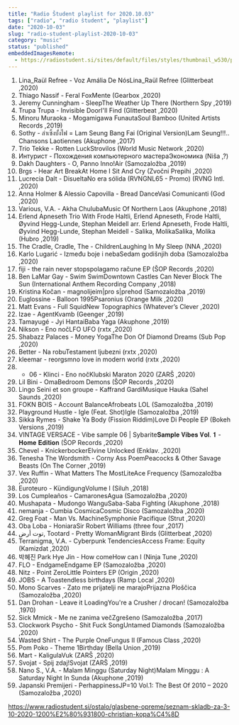 ```yaml
---
title: "Radio Študent playlist for 2020.10.03"
tags: ["radio", "radio študent", "playlist"]
date: "2020-10-03"
slug: "radio-student-playlist-2020-10-03"
category: "music"
status: "published"
embeddedImagesRemote:
  - https://radiostudent.si/sites/default/files/styles/thumbnail_w530/public/slike/2020-10-03-seznam-skladb-za-3-10-2020-1200%E2%80%931800-christian-kopa%C4%8D-117573.jpg
---
```



1. Lina_Raül Refree - Voz Amália De NósLina_Raül Refree (Glitterbeat ,2020)
2. Thiago Nassif - Feral FoxMente (Gearbox ,2020)
3. Jeremy Cunningham - SleepThe Weather Up There (Northern Spy ,2019)
4. Trupa Trupa - Invisible DoorI'll Find (Glitterbeat ,2020)
5. Minoru Muraoka - Mogamigawa FunautaSoul Bamboo (United Artists Records ,2019)
6. Sothy - ลำเซิ้งบั้งไฟ = Lam Seung Bang Fai (Original Version)Lam Seung!!!.. Chansons Laotiennes (Akuphone ,2017)
7. Trio Tekke - Rotten LuckStrovilos (World Music Network ,2020)
8. Интурист - Похождения компьютерного мастераЭкономика (Niša ,?)
9. Dakh Daughters - O, Panno Inno!Air (Samozaložba ,2019)
10. Brgs - Hear Art BreakAt Home I Sit And Cry (Zvočni Prepihi ,2020)
11. Lucrecia Dalt - DisueltaNo era sólida (RVNGNL65 - Promo) (RVNG Intl. ,2020)
12. Anna Holmer & Alessio Capovilla - Bread DanceVasi Comunicanti (God ,2020)
13. Various, V.A. - Akha ChulubaMusic Of Northern Laos (Akuphone ,2018)
14. Erlend Apneseth Trio With Frode Haltli, Erlend Apneseth, Frode Haltli, Øyvind Hegg-Lunde, Stephan Meidell arr. Erlend Apneseth, Frode Haltli, Øyvind Hegg-Lunde, Stephan Meidell - Salika, MolikaSalika, Molika (Hubro ,2019)
15. The Cradle, Cradle, The - ChildrenLaughing In My Sleep (NNA ,2020)
16. Karlo Lugarić - Između boje i nebaSedam godišnjih doba (Samozaložba ,2020)
17. fiji - the rain never stopspolagamo račune EP (ŠOP Records ,2020)
18. Ben LaMar Gay - Swim SwimDowntown Castles Can Never Block The Sun (International Anthem Recording Company ,2018)
19. Kristina Kočan - magnolijeim|pro s|prehod (Samozaložba ,2019)
20. Euglossine - Balloon 1995Psaronius (Orange Milk ,2020)
21. Matt Evans - Full SquidNew Topographics (Whatever’s Clever ,2020)
22. Izae - AgentKvamb (Geenger ,2019)
23. Tamayugé - Jyi HantaiBaba Yaga (Akuphone ,2019)
24. Nikson - Eno nočLFO UFO (rxtx ,2020)
25. Shabazz Palaces - Money YogaThe Don Of Diamond Dreams (Sub Pop ,2020)
26. Better - Na robuTestament ljubezni (rxtx ,2020)
27. kleemar - reorgsmno love in modern world (rxtx ,2020)
28. - 06 - Klinci - Eno nočKlubski Maraton 2020 (ZARŠ ,2020)
29. Lil Bini - OmaBedroom Demons (ŠOP Records ,2020)
30. Lingo Seini et son groupe - Kaffrand GardiMusique Hauka (Sahel Saunds ,2020)
31. FOKN BOIS - Account BalanceAfrobeats LOL (Samozaložba ,2019)
32. Playground Hustle - Igle (Feat. Shot)Igle (Samozaložba ,2019)
33. Sikka Rymes - Shake Ya Body (Fission Riddim)Love Di People EP (Bokeh Versions ,2019)
34. VINTAGE VERSACE - Vibe sample 06 | Sybarite𝐒𝐚𝐦𝐩𝐥𝐞 𝐕𝐢𝐛𝐞𝐬 𝐕𝐨𝐥. 𝟏 - 𝐇𝐨𝐦𝐞 𝐄𝐝𝐢𝐭𝐢𝐨𝐧 (ŠOP Records ,2020)
35. Chevel - KnickerbockerElvine Unlocked (Enklav. ,2020)
36. Tenesha The Wordsmith - Corny Ass PoemPeacocks & Other Savage Beasts (On The Corner ,2019)
37. Vex Ruffin - What Matters The MostLiteAce Frequency (Samozaložba ,2020)
38. Euroteuro - KündigungVolume I (Siluh ,2018)
39. Los Cumpleaños - CamaronesAgua (Samozaložba ,2020)
40. Mushapata - Mudongo WanguSaba-Saba Fighting (Akuphone ,2018)
41. nemanja - Cumbia CosmicaCosmic Disco (Samozaložba ,2020)
42. Greg Foat - Man Vs. MachineSymphonie Pacifique (Strut ,2020)
43. Oba Loba - HoniaraSir Robert Williams (three four ,2017)
44. توت أرض, Tootard - Pretty WomanMigrant Birds (Glitterbeat ,2020)
45. Terranigma, V.A. - Cyberpunk TendenciesAccess Frame: Equity (Kamizdat ,2020)
46. 박혜진 Park Hye Jin - How comeHow can I (Ninja Tune ,2020)
47. FLO - EndgameEndgame EP (Samozaložba ,2020)
48. Nitz - Point ZeroLittle Pointers EP (Origin ,2020)
49. JOBS - A Toastendless birthdays (Ramp Local ,2020)
50. Mono Scarves - Zato me prijatelji ne marajoPrijazna Ploščica (Samozaložba ,2020)
51. Dan Drohan - Leave it LoadingYou're a Crusher / drocan! (Samozaložba ,1970)
52. Sick Mmick - Me ne zanima večZgrešeno (Samozaložba ,2017)
53. Clockwork Psycho - Shit Fuck SongUntamed Diamonds (Samozaložba ,2020)
54. Wasted Shirt - The Purple OneFungus II (Famous Class ,2020)
55. Pom Poko - Theme 1Birthday (Bella Union ,2019)
56. Mart - KaligulaVuk (ZARŠ ,2020)
57. Svojat - Spij zdaj!Svojat (ZARŠ ,2019)
58. Nano S., V.A. - Malam Minggu (Saturday Night)Malam Minggu : A Saturday Night In Sunda (Akuphone ,2019)
59. Japanski Premijeri - PerhappinessJP=10 Vol.1: The Best Of 2010 – 2020 (Samozaložba ,2020)

https://www.radiostudent.si/ostalo/glasbene-opreme/seznam-skladb-za-3-10-2020-1200%E2%80%931800-christian-kopa%C4%8D

<div
  style={{
    gridArea: "1/1",
    position: "relative",
    placeItems: "center",
    display: "grid",
  }}
>
  <GatsbyImage
    style={{ marginTop: "2em" }}
    imgStyle={{ border: "3px dotted tomato" }}
    alt=""
    image={getImage(props.remoteImages[0])}
  />
</div>
